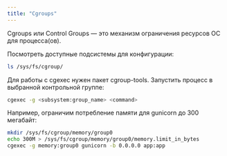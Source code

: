 ```yaml
---
title: "Cgroups"
---
```


Cgroups или Control Groups — это механизм ограничения ресурсов ОС для процесса(ов).

Посмотреть доступные подсистемы для конфигурации:
```bash
ls /sys/fs/cgroup/
```

Для работы с cgexec нужен пакет cgroup-tools. Запустить процесс в выбранной контрольной группе:
```bash
cgexec -g <subsystem:group_name> <command>
```

Например, ограничим потребление памяти для gunicorn до 300 мегабайт:
```bash
mkdir /sys/fs/cgroup/memory/group0
echo 300M > /sys/fs/cgroup/memory/group0/memory.limit_in_bytes
cgexec -g memory:group0 gunicorn -b 0.0.0.0 app:app
```
